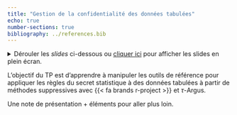```yaml
---
title: "Gestion de la confidentialité des données tabulées"
echo: true
number-sections: true
bibliography: ../references.bib
---
```



<details>
<summary>
Dérouler les _slides_ ci-dessous ou [cliquer ici](/slides/donnees_tabulees_sdc.qmd)
pour afficher les slides en plein écran.
</summary>


``` .yaml
```

</details>

L'objectif du TP est d'apprendre à manipuler les outils 
de référence pour appliquer les règles du secret statistique 
à des données tabulées à partir de méthodes suppressives 
avec {{< fa brands r-project >}} et $\tau$-Argus.


<!----
Commentaire
------>

::: {.callout-note}

Une note de présentation + éléments pour aller plus loin.

:::

